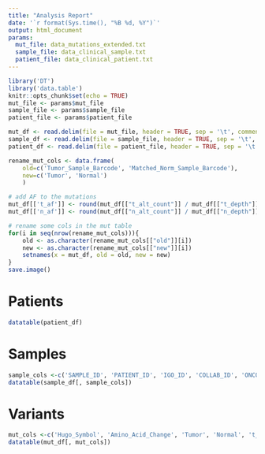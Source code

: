 ```yaml
---
title: "Analysis Report"
date: '`r format(Sys.time(), "%B %d, %Y")`'
output: html_document
params:
  mut_file: data_mutations_extended.txt
  sample_file: data_clinical_sample.txt
  patient_file: data_clinical_patient.txt
---
```


```r
library('DT')
library('data.table')
knitr::opts_chunk$set(echo = TRUE)
mut_file <- params$mut_file
sample_file <- params$sample_file
patient_file <- params$patient_file

mut_df <- read.delim(file = mut_file, header = TRUE, sep = '\t', comment.char = '#')
sample_df <- read.delim(file = sample_file, header = TRUE, sep = '\t', comment.char = '#')
patient_df <- read.delim(file = patient_file, header = TRUE, sep = '\t', comment.char = '#')

rename_mut_cols <- data.frame(
    old=c('Tumor_Sample_Barcode', 'Matched_Norm_Sample_Barcode'),
    new=c('Tumor', 'Normal')
    )

# add AF to the mutations
mut_df[['t_af']] <- round(mut_df[["t_alt_count"]] / mut_df[["t_depth"]], 2)
mut_df[['n_af']] <- round(mut_df[["n_alt_count"]] / mut_df[["n_depth"]], 2)

# rename some cols in the mut table
for(i in seq(nrow(rename_mut_cols))){
    old <- as.character(rename_mut_cols[["old"]][i])
    new <- as.character(rename_mut_cols[["new"]][i])
    setnames(x = mut_df, old = old, new = new)
}
save.image()
```

# Patients

```r
datatable(patient_df)
```

# Samples 

```r
sample_cols <-c('SAMPLE_ID', 'PATIENT_ID', 'IGO_ID', 'COLLAB_ID', 'ONCOTREE_CODE', 'SAMPLE_COVERAGE')
datatable(sample_df[, sample_cols])
```

# Variants

```r
mut_cols <-c('Hugo_Symbol', 'Amino_Acid_Change', 'Tumor', 'Normal', 't_af', 't_depth', 'n_af', 'n_depth')
datatable(mut_df[, mut_cols])
```
